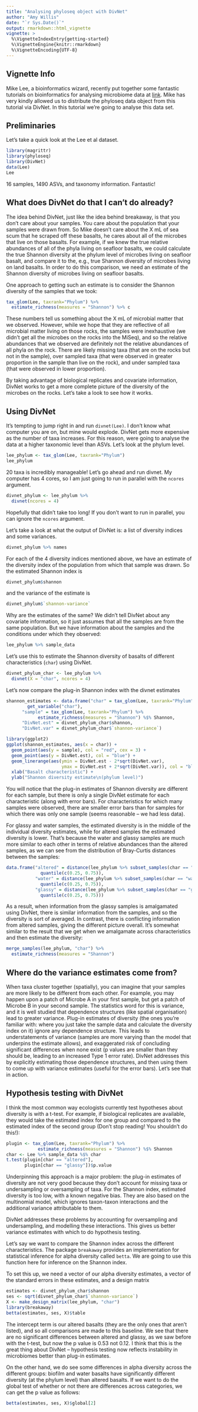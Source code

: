 ```yaml
---
title: "Analysing phyloseq object with DivNet"
author: "Amy Willis"
date: "`r Sys.Date()`"
output: rmarkdown::html_vignette
vignette: >
  %\VignetteIndexEntry{getting-started}
  %\VignetteEngine{knitr::rmarkdown}
  %\VignetteEncoding{UTF-8}
---
```

  
## Vignette Info
  
  Mike Lee, a bioinformatics wizard, recently put together some fantastic tutorials on bioinformatics for analysing microbiome data at [link](astrobiomike.github.io). Mike has very kindly allowed us to distribute the phyloseq data object from this tutorial via DivNet. In this tutorial we're going to analyse this data set.
  
## Preliminaries
  
Let's take a quick look at the Lee et al dataset. 
  
```r
library(magrittr)
library(phyloseq)
library(DivNet)
data(Lee)
Lee
```

16 samples, 1490 ASVs, and taxonomy information. Fantastic!

## What does DivNet do that I can't do already?

The idea behind DivNet, just like the idea behind breakaway, is that you don't care about your samples. You care about the population that your samples were drawn from. So Mike doesn't care about the X mL of sea scum that he scraped off these basalts, he cares about all of the microbes that live on those basalts. For example, if we knew the true relative abundances of all of the phyla living on seafloor basalts, we could calculate the true Shannon diversity at the phylum level of microbes living on seafloor basalt, and compare it to the, e.g., true Shannon diversity of microbes living on land basalts. In order to do this comparison, we need an estimate of the Shannon diversity of microbes living on seafloor basalts. 

One approach to getting such an estimate is to consider the  Shannon diversity of the samples that we took:

```r
tax_glom(Lee, taxrank="Phylum") %>% 
  estimate_richness(measures = "Shannon") %>% c
```

These numbers tell us something about the X mL of  microbial matter that we observed. However, while we hope that they are reflective of all microbial matter living on those rocks, the samples were inexhaustive (we didn't get all the microbes on the rocks into the MiSeq), and so the relative abundances that we observed are definitely not the relative abundances of all phyla on the rock. There are likely missing taxa (that are on the rocks but not in the sample), over sampled taxa (that were observed in greater proportion in the sample than live on the rock), and under sampled taxa (that were observed in lower proportion). 

By taking advantage of biological replicates and covariate information, DivNet works to get a more complete picture of the diversity of the microbes on the rocks. Let's take a look to see how it works.

## Using DivNet

It's tempting to jump right in and run `divnet(Lee)`. I don't know what computer you are on, but mine would explode. DivNet gets more expensive as the number of taxa increases. For this reason, were going to analyse the data at a higher taxonomic level than ASVs. Let's look at the phylum level. 

```r
lee_phylum <- tax_glom(Lee, taxrank="Phylum") 
lee_phylum
```

20 taxa is incredibly manageable! Let's go ahead and run divnet. My computer has 4 cores, so I am just going to run in parallel with the `ncores` argument. 

```r
divnet_phylum <- lee_phylum %>% 
  divnet(ncores = 4)
```

Hopefully that didn't take too long! If you don't want to run in parallel, you can ignore the `ncores`  argument.

Let's take a look at what the output of DivNet is: a list of diversity indices and some variances.

```r
divnet_phylum %>% names
```

For each of the 4 diversity indices mentioned above, we have an estimate of the diversity index of the population from which that sample was drawn. So the estimated Shannon index is 

```r
divnet_phylum$shannon
```

and the variance of the estimate is

```r
divnet_phylum$`shannon-variance`
```

Why are the estimates of the same? We didn't tell DivNet about any covariate information, so it just assumes that all the samples are from the same population. But we have information about the samples and the conditions under which they observed:

```r
lee_phylum %>% sample_data
```

Let's use this to estimate the Shannon diversity of basalts of different characteristics (`char`) using DivNet.

```r
divnet_phylum_char <- lee_phylum %>%
  divnet(X = "char", ncores = 4)
```

Let's now compare the plug-in Shannon index with the divnet estimates

```r
shannon_estimates <- data.frame("char" = tax_glom(Lee, taxrank="Phylum") %>% sample_data %>%
        get_variable("char"),
      "sample" = tax_glom(Lee, taxrank="Phylum") %>% 
            estimate_richness(measures = "Shannon") %$% Shannon,
      "DivNet.est" = divnet_phylum_char$shannon,
      "DivNet.var" = divnet_phylum_char$`shannon-variance`)

library(ggplot2)
ggplot(shannon_estimates, aes(x = char)) + 
  geom_point(aes(y = sample), col = "red", cex = 3) +
  geom_point(aes(y = DivNet.est), col = "blue") +
  geom_linerange(aes(ymin = DivNet.est - 2*sqrt(DivNet.var),
                     ymax = DivNet.est + 2*sqrt(DivNet.var)), col = "blue")+
  xlab("Basalt characteristic") +
  ylab("Shannon diversity estimate\n(phylum level)")
```

You will notice that the plug-in  estimates of Shannon diversity are different for each sample, but there is only a single DivNet estimate for each  characteristic (along with error bars). For characteristics for which many samples were observed, there are smaller error bars than for samples for which there was only one sample (seems reasonable -- we had less data). 

For glassy and water samples, the estimated diversity is in the middle of the individual diversity estimates, while for altered samples the estimated diversity is lower. That's because the water and glassy samples are much more similar to each other in terms of relative abundances than the altered samples, as we can see from the distribution of Bray-Curtis distances between the samples:

```r
data.frame("altered" = distance(lee_phylum %>% subset_samples(char == "altered"), "bray") %>% 
             quantile(c(0.25, 0.75)), 
           "water" = distance(lee_phylum %>% subset_samples(char == "water"), "bray") %>% 
             quantile(c(0.25, 0.75)), 
           "glassy" = distance(lee_phylum %>% subset_samples(char == "glassy"), "bray") %>% 
             quantile(c(0.25, 0.75)))
```

As a result, when information from the glassy samples is amalgamated using DivNet, there is similar information from the samples, and so the diversity is sort of averaged. In contrast, there is conflicting information from altered samples, giving the different picture overall. It's somewhat similar to the result that we get when we amalgamate across characteristics and then estimate the diversity:

```r
merge_samples(lee_phylum, "char") %>%
  estimate_richness(measures = "Shannon")
```
## Where do the variance estimates come from? 

When taxa cluster together (spatially), you can imagine that your samples are more likely to be different from each other. For example, you may happen upon a patch of Microbe A in your first sample, but get a patch of Microbe B in your second sample. The statistics word for this is variance, and it is well studied that dependence structures (like spatial organisation) lead to greater variance. Plug-in estimates of diversity (the ones you're familiar with: where you just take the sample data and calculate the diversity index on it) ignore any dependence structure. This leads to understatements of variance (samples are more varying than the model that underpins the estimate allows), and exaggerated risk of concluding significant differences when none exist (p values are smaller than they should be, leading to an increased Type 1 error rate). 
DivNet addresses this by explicitly estimating those dependence structures, and then using them to come up with variance estimates (useful for the error bars). Let's see that in action.

## Hypothesis testing with DivNet

I think the most common way ecologists currently test hypotheses about diversity is with a t-test. For example, if biological replicates are available, they would take the estimated index for one group and compared to the estimated index of the second group (Don't stop reading! You shouldn't do this!):

```r
plugin <- tax_glom(Lee, taxrank="Phylum") %>% 
            estimate_richness(measures = "Shannon") %$% Shannon
char <- Lee %>% sample_data %$% char
t.test(plugin[char == "altered"], 
       plugin[char == "glassy"])$p.value
```

Underpinning this approach is a major problem: the plug-in estimates of diversity are not very good because they don't account for missing taxa or undersampling or oversampling of taxa. For the Shannon index, estimated diversity is too low, with a known negative bias. They are also based on the multinomial model, which ignores taxon-taxon interactions and the additional variance attributable to them. 

DivNet addresses these problems by accounting for oversampling and undersampling, and modelling these interactions. This gives us better variance estimates with which to do hypothesis testing. 

Let's say we want to compare the Shannon index across the different characteristics. The package `breakaway` provides an implementation for statistical inference for alpha diversity called `betta`. We are going to use this function here for inference on the Shannon index. 

 To set this up, we need a vector of our alpha diversity estimates, a vector of the standard errors in these estimates, and a design matrix

```r
estimates <- divnet_phylum_char$shannon
ses <- sqrt(divnet_phylum_char$`shannon-variance`)
X <- make_design_matrix(lee_phylum, "char")
library(breakaway)
betta(estimates, ses, X)$table
```

The intercept term is our altered basalts (they are the only ones that aren't listed), and so all comparisons are made to this baseline. We see that there are no significant differences between altered and glassy, as we saw before with the t-test, but now the p value is 0.53 not 0.12.  I think that this is the great thing about DivNet -- hypothesis testing now reflects instability in microbiomes  better than plug-in estimates.

On the other hand, we do see  some differences in alpha diversity across the different groups: biofilm and water basalts have significantly different diversity (at the phylum level) than altered basalts. If we want to do the global test of whether or not there are differences across categories, we can get the p value as follows:

```r
betta(estimates, ses, X)$global[2]
```

